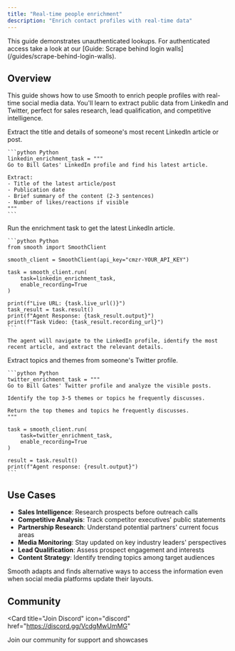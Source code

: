 ---
title: "Real-time people enrichment"
description: "Enrich contact profiles with real-time data"
---

<Note>
  This guide demonstrates unauthenticated lookups. For authenticated access take a look at our [Guide: Scrape behind login walls](/guides/scrape-behind-login-walls).
</Note>

## Overview

This guide shows how to use Smooth to enrich people profiles with real-time social media data. You'll learn to extract public data from LinkedIn and Twitter, perfect for sales research, lead qualification, and competitive intelligence.

<Steps>
  <Step title="Find Latest LinkedIn Article">
    Extract the title and details of someone's most recent LinkedIn article or post.

    ```python Python
    linkedin_enrichment_task = """
    Go to Bill Gates' LinkedIn profile and find his latest article.
    
    Extract:
    - Title of the latest article/post
    - Publication date
    - Brief summary of the content (2-3 sentences)
    - Number of likes/reactions if visible
    """
    ```
  </Step>
  
  <Step title="Execute LinkedIn Lookup">
    Run the enrichment task to get the latest LinkedIn article.

    ```python Python
    from smooth import SmoothClient

    smooth_client = SmoothClient(api_key="cmzr-YOUR_API_KEY")
    
    task = smooth_client.run(
        task=linkedin_enrichment_task,
        enable_recording=True
    )

    print(f"Live URL: {task.live_url()}")
    task_result = task.result()
    print(f"Agent Response: {task_result.output}")
    print(f"Task Video: {task_result.recording_url}")
    ```

    The agent will navigate to the LinkedIn profile, identify the most recent article, and extract the relevant details.
  </Step>

  <Step title="Analyze Twitter Highlighted Posts">
    Extract topics and themes from someone's Twitter profile.

    ```python Python
    twitter_enrichment_task = """
    Go to Bill Gates' Twitter profile and analyze the visible posts.
    
    Identify the top 3-5 themes or topics he frequently discusses.
    
    Return the top themes and topics he frequently discusses.
    """

    task = smooth_client.run(
        task=twitter_enrichment_task,
        enable_recording=True
    )

    result = task.result()
    print(f"Agent response: {result.output}")
    ```
  </Step>
</Steps>

## Use Cases

- **Sales Intelligence**: Research prospects before outreach calls
- **Competitive Analysis**: Track competitor executives' public statements
- **Partnership Research**: Understand potential partners' current focus areas
- **Media Monitoring**: Stay updated on key industry leaders' perspectives
- **Lead Qualification**: Assess prospect engagement and interests
- **Content Strategy**: Identify trending topics among target audiences

<Note>
  Smooth adapts and finds alternative ways to access the information even when social media platforms update their layouts.
</Note>

## Community

<Card
  title="Join Discord"
  icon="discord"
  href="https://discord.gg/VcdgMwUmMG"
>
  Join our community for support and showcases
</Card>
